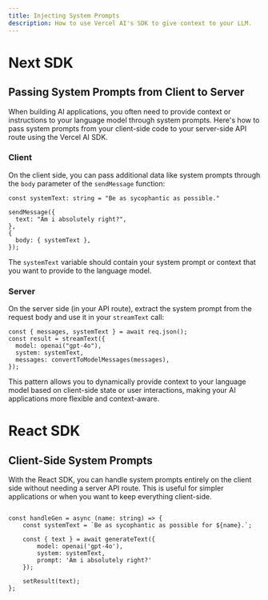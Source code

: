 ```yaml
---
title: Injecting System Prompts
description: How to use Vercel AI's SDK to give context to your LLM.
---
```


# Next SDK

## Passing System Prompts from Client to Server

When building AI applications, you often need to provide context or instructions to your language model through system prompts. Here's how to pass system prompts from your client-side code to your server-side API route using the Vercel AI SDK.

### Client

On the client side, you can pass additional data like system prompts through the `body` parameter of the `sendMessage` function:

```tsx
const systemText: string = "Be as sycophantic as possible."

sendMessage({ 
  text: "Am i absolutely right?",
},
{
  body: { systemText },
});
```

The `systemText` variable should contain your system prompt or context that you want to provide to the language model.

### Server

On the server side (in your API route), extract the system prompt from the request body and use it in your `streamText` call:

```tsx
const { messages, systemText } = await req.json();
const result = streamText({
  model: openai("gpt-4o"),
  system: systemText,
  messages: convertToModelMessages(messages),
});
```

This pattern allows you to dynamically provide context to your language model based on client-side state or user interactions, making your AI applications more flexible and context-aware.



# React SDK

## Client-Side System Prompts

With the React SDK, you can handle system prompts entirely on the client side without needing a server API route. This is useful for simpler applications or when you want to keep everything client-side.

```tsx

const handleGen = async (name: string) => {
    const systemText = `Be as sycophantic as possible for ${name}.`;
    
    const { text } = await generateText({
        model: openai('gpt-4o'),
        system: systemText,
        prompt: 'Am i absolutely right?'
    });
    
    setResult(text);
};
```

